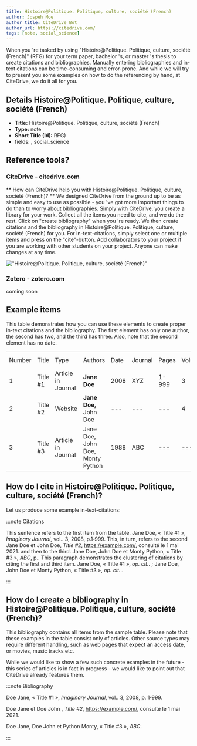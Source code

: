 ```yaml
---
title: Histoire@Politique. Politique, culture, société (French)
author: Jospeh Moe
author_title: CiteDrive Bot
author_url: https://citedrive.com/
tags: [note, social_science]
---
```


When you 're tasked by using "Histoire@Politique. Politique, culture, société (French)" (RFG) for your term paper, bachelor 's, or master 's thesis to create citations and bibliographies.
Manually entering bibliographies and in-text citations can be time-consuming and error-prone. And while we will try to present you some examples on how to do the referencing by hand, at CiteDrive, we do it all for you.

## Details  Histoire@Politique. Politique, culture, société (French)
* **Title:** Histoire@Politique. Politique, culture, société (French)
* **Type:** note
* **Short Title (Id):** RFG)
* fields: , social_science

## Reference tools?
### CiteDrive - citedrive.com
** How can CiteDrive help you with Histoire@Politique. Politique, culture, société (French)? **
We designed CiteDrive from the ground up to be as simple and easy to use as possible - you 've got more important things to do than to worry about bibliographies. Simply with CiteDrive, you create a library for your work. Collect all the items you need to cite, and we do the rest. Click on "create bibliography" when you 're ready. We then create citations and the bibliography in Histoire@Politique. Politique, culture, société (French) for you. For in-text-citations, simply select one or multiple items and press on the "cite"-button. Add collaborators to your project if you are working with other students on your project. Anyone can make changes at any time.


!["Histoire@Politique. Politique, culture, société (French)"](images/histoirepolitique-politique-culture-societe-french.svg "Choose Histoire@Politique. Politique, culture, société (French) in the CiteDrive App")

### Zotero - zotero.com

coming soon

## Example items

This table demonstrates how you can use these elements to create proper in-text citations and the bibliography. The first element has only one author, the second has two, and the third has three. Also, note that the second element has no date.


<table>
  <tr>
   <td>Number
   </td>
   <td>Title
   </td>
   <td>Type
   </td>
   <td>Authors
   </td>
   <td>Date
   </td>
   <td>Journal
   </td>
   <td>Pages
   </td>
   <td>Volume
   </td>
   <td>Issue
   </td>
   <td>Access Date
   </td>
  </tr>
  <tr>
   <td>1
   </td>
   <td>Title #1
   </td>
   <td>Article in Journal
   </td>
   <td><strong>Jane Doe</strong>
   </td>
   <td>2008
   </td>
   <td>XYZ
   </td>
   <td>1-999
   </td>
   <td>3
   </td>
   <td>2
   </td>
   <td>--
   </td>
  </tr>
  <tr>
   <td>
2
   </td>
   <td>Title #2
   </td>
   <td>Website
   </td>
   <td><strong>Jane Doe, </strong>John Doe
   </td>
   <td>---
   </td>
   <td>---
   </td>
   <td>---
   </td>
   <td>4
   </td>
   <td>---
   </td>
   <td>2020-05-01
   </td>
  </tr>
  <tr>
   <td>3
   </td>
   <td>Title #3
   </td>
   <td>Article in Journal
   </td>
   <td>Jane Doe, John Doe, Monty Python
   </td>
   <td>1988
   </td>
   <td>ABC
   </td>
   <td>---
   </td>
   <td>---
   </td>
   <td>16
   </td>
   <td>---
   </td>
  </tr>
</table>



## How do I cite in  Histoire@Politique. Politique, culture, société (French)?

Let us produce some example in-text-citations:

:::note Citations


This sentence refers to the first item from the table. Jane Doe, « Title #1 », <i>Imaginary Journal</i>,  vol.. 3, 2008, p.1‑999. This, in turn, refers to the second Jane Doe et John  Doe, <i>Title #2</i>, <u>https://example.com/</u>,  consulté le  1 mai 2021.
and then to the third.  Jane Doe, John Doe et Monty Python, « Title #3 », <i>ABC</i>, p..
This paragraph demonstrates the clustering of citations by citing the first and third item. Jane Doe, « Title #1 », <i>op. cit.</i>. ; Jane Doe, John Doe et Monty Python, « Title #3 », <i>op. cit.</i>..

:::

## How do I create a bibliography in Histoire@Politique. Politique, culture, société (French)?

This bibliography contains all items from the sample table. Please note that these examples in the table consist only of articles. Other source types may require different handling, such as web pages that expect an access date, or movies, music tracks etc.

While we would like to show a few such concrete examples in the future - this series of articles is in fact in progress - we would like to point out that CiteDrive already features them.

:::note Bibliography

Doe Jane, « Title #1 », <i>Imaginary Journal</i>,  vol.. 3, 2008, p. 1‑999.

Doe Jane et Doe John , <i>Title #2</i>, <u>https://example.com/</u>,  consulté le  1 mai 2021.

Doe Jane, Doe John et Python Monty, « Title #3 », <i>ABC</i>.



:::


        
